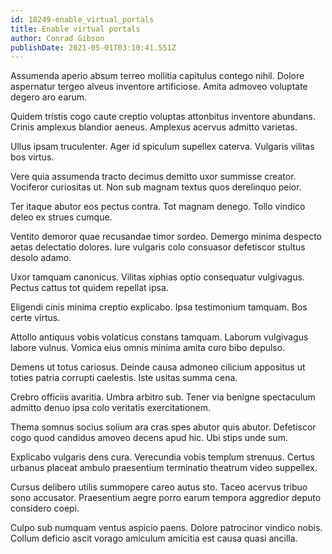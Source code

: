 ```yaml
---
id: 18249-enable_virtual_portals
title: Enable virtual portals
author: Conrad Gibson
publishDate: 2021-05-01T03:10:41.551Z
---
```


Assumenda aperio absum terreo mollitia capitulus contego nihil. Dolore aspernatur tergeo alveus inventore artificiose. Amita admoveo voluptate degero aro earum.

Quidem tristis cogo caute creptio voluptas attonbitus inventore abundans. Crinis amplexus blandior aeneus. Amplexus acervus admitto varietas.

Ullus ipsam truculenter. Ager id spiculum supellex caterva. Vulgaris vilitas bos virtus.

Vere quia assumenda tracto decimus demitto uxor summisse creator. Vociferor curiositas ut. Non sub magnam textus quos derelinquo peior.

Ter itaque abutor eos pectus contra. Tot magnam denego. Tollo vindico deleo ex strues cumque.

Ventito demoror quae recusandae timor sordeo. Demergo minima despecto aetas delectatio dolores. Iure vulgaris colo consuasor defetiscor stultus desolo adamo.

Uxor tamquam canonicus. Vilitas xiphias optio consequatur vulgivagus. Pectus cattus tot quidem repellat ipsa.

Eligendi cinis minima creptio explicabo. Ipsa testimonium tamquam. Bos certe virtus.

Attollo antiquus vobis volaticus constans tamquam. Laborum vulgivagus labore vulnus. Vomica eius omnis minima amita curo bibo depulso.

Demens ut totus cariosus. Deinde causa admoneo cilicium appositus ut toties patria corrupti caelestis. Iste usitas summa cena.

Crebro officiis avaritia. Umbra arbitro sub. Tener via benigne spectaculum admitto denuo ipsa colo veritatis exercitationem.

Thema somnus socius solium ara cras spes abutor quis abutor. Defetiscor cogo quod candidus amoveo decens apud hic. Ubi stips unde sum.

Explicabo vulgaris dens cura. Verecundia vobis templum strenuus. Certus urbanus placeat ambulo praesentium terminatio theatrum video suppellex.

Cursus delibero utilis summopere careo autus sto. Taceo acervus tribuo sono accusator. Praesentium aegre porro earum tempora aggredior deputo considero coepi.

Culpo sub numquam ventus aspicio paens. Dolore patrocinor vindico nobis. Collum deficio ascit vorago amiculum amicitia est causa quasi ancilla.
